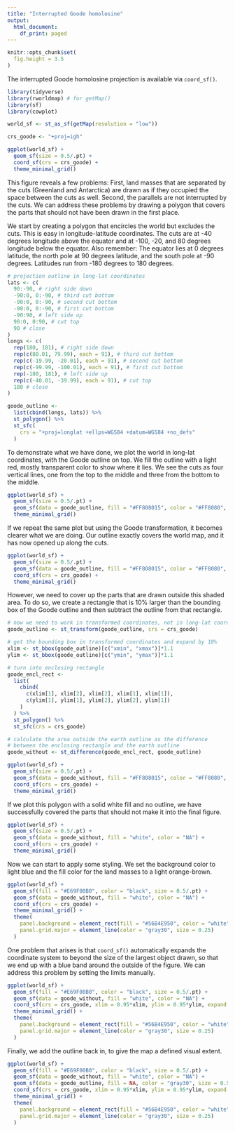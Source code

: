 ```yaml
---
title: "Interrupted Goode homolosine"
output:
  html_document:
    df_print: paged
---
```


```r
knitr::opts_chunk$set(
  fig.height = 3.5
)
```

The interrupted Goode homolosine projection is available via `coord_sf()`.

```r
library(tidyverse)
library(rworldmap) # for getMap()
library(sf)
library(cowplot)

world_sf <- st_as_sf(getMap(resolution = "low"))

crs_goode <- "+proj=igh"

ggplot(world_sf) + 
  geom_sf(size = 0.5/.pt) +
  coord_sf(crs = crs_goode) +
  theme_minimal_grid()
```

This figure reveals a few problems: First, land masses that are separated by the cuts (Greenland and Antarctica) are drawn as if they occupied the space between the cuts as well. Second, the parallels are not interrupted by the cuts. We can address these problems by drawing a polygon that covers the parts that should not have been drawn in the first place.

We start by creating a polygon that encircles the world but excludes the cuts. This is easy in longitude-latitude coordinates. The cuts are at -40 degrees longitude above the equator and at -100, -20, and 80 degrees longitude below the equator. Also remember: The equator lies at 0 degrees latitude, the north pole at 90 degrees latitude, and the south pole at -90 degrees. Latitudes run from -180 degrees to 180 degrees.

```r
# projection outline in long-lat coordinates
lats <- c(
  90:-90, # right side down
  -90:0, 0:-90, # third cut bottom
  -90:0, 0:-90, # second cut bottom
  -90:0, 0:-90, # first cut bottom
  -90:90, # left side up
  90:0, 0:90, # cut top
  90 # close
)
longs <- c(
  rep(180, 181), # right side down
  rep(c(80.01, 79.99), each = 91), # third cut bottom
  rep(c(-19.99, -20.01), each = 91), # second cut bottom
  rep(c(-99.99, -100.01), each = 91), # first cut bottom
  rep(-180, 181), # left side up
  rep(c(-40.01, -39.99), each = 91), # cut top
  180 # close
)

goode_outline <- 
  list(cbind(longs, lats)) %>%
  st_polygon() %>%
  st_sfc(
    crs = "+proj=longlat +ellps=WGS84 +datum=WGS84 +no_defs"
  )
```

To demonstrate what we have done, we plot the world in long-lat coordinates, with the Goode outline on top. We fill the outline with a light red, mostly transparent color to show where it lies. We see the cuts as four vertical lines, one from the top to the middle and three from the bottom to the middle.

```r
ggplot(world_sf) + 
  geom_sf(size = 0.5/.pt) +
  geom_sf(data = goode_outline, fill = "#FF808015", color = "#FF8080", size = 0.5) +
  theme_minimal_grid()
```

If we repeat the same plot but using the Goode transformation, it becomes clearer what we are doing. Our outline exactly covers the world map, and it has now opened up along the cuts. 
```r
ggplot(world_sf) + 
  geom_sf(size = 0.5/.pt) +
  geom_sf(data = goode_outline, fill = "#FF808015", color = "#FF8080", size = 0.5) +
  coord_sf(crs = crs_goode) +
  theme_minimal_grid()
```

However, we need to cover up the parts that are drawn outside this shaded area. To do so, we create a rectangle that is 10% larger than the bounding box of the Goode outline and then subtract the outline from that rectangle.
```r
# now we need to work in transformed coordinates, not in long-lat coordinates
goode_outline <- st_transform(goode_outline, crs = crs_goode)

# get the bounding box in transformed coordinates and expand by 10%
xlim <- st_bbox(goode_outline)[c("xmin", "xmax")]*1.1
ylim <- st_bbox(goode_outline)[c("ymin", "ymax")]*1.1

# turn into enclosing rectangle
goode_encl_rect <- 
  list(
    cbind(
      c(xlim[1], xlim[2], xlim[2], xlim[1], xlim[1]), 
      c(ylim[1], ylim[1], ylim[2], ylim[2], ylim[1])
    )
  ) %>%
  st_polygon() %>%
  st_sfc(crs = crs_goode)

# calculate the area outside the earth outline as the difference
# between the enclosing rectangle and the earth outline
goode_without <- st_difference(goode_encl_rect, goode_outline)

ggplot(world_sf) + 
  geom_sf(size = 0.5/.pt) +
  geom_sf(data = goode_without, fill = "#FF808015", color = "#FF8080", size = 0.5) +
  coord_sf(crs = crs_goode) +
  theme_minimal_grid()
```

If we plot this polygon with a solid white fill and no outline, we have successfully covered the parts that should not make it into the final figure.

```r
ggplot(world_sf) + 
  geom_sf(size = 0.5/.pt) +
  geom_sf(data = goode_without, fill = "white", color = "NA") +
  coord_sf(crs = crs_goode) +
  theme_minimal_grid()
```

Now we can start to apply some styling. We set the background color to light blue and the fill color for the land masses to a light orange-brown.

```r
ggplot(world_sf) + 
  geom_sf(fill = "#E69F00B0", color = "black", size = 0.5/.pt) +
  geom_sf(data = goode_without, fill = "white", color = "NA") +
  coord_sf(crs = crs_goode) +
  theme_minimal_grid() +
  theme(
    panel.background = element_rect(fill = "#56B4E950", color = "white", size = 1),
    panel.grid.major = element_line(color = "gray30", size = 0.25)
  )
```

One problem that arises is that `coord_sf()` automatically expands the coordinate system to beyond the size of the largest object drawn, so that we end up with a blue band around the outside of the figure. We can address this problem by setting the limits manually.

```r
ggplot(world_sf) + 
  geom_sf(fill = "#E69F00B0", color = "black", size = 0.5/.pt) +
  geom_sf(data = goode_without, fill = "white", color = "NA") +
  coord_sf(crs = crs_goode, xlim = 0.95*xlim, ylim = 0.95*ylim, expand = FALSE) +
  theme_minimal_grid() +
  theme(
    panel.background = element_rect(fill = "#56B4E950", color = "white", size = 1),
    panel.grid.major = element_line(color = "gray30", size = 0.25)
  )
```

Finally, we add the outline back in, to give the map a defined visual extent.

```r
ggplot(world_sf) + 
  geom_sf(fill = "#E69F00B0", color = "black", size = 0.5/.pt) +
  geom_sf(data = goode_without, fill = "white", color = "NA") +
  geom_sf(data = goode_outline, fill = NA, color = "gray30", size = 0.5/.pt) +
  coord_sf(crs = crs_goode, xlim = 0.95*xlim, ylim = 0.95*ylim, expand = FALSE) +
  theme_minimal_grid() +
  theme(
    panel.background = element_rect(fill = "#56B4E950", color = "white", size = 1),
    panel.grid.major = element_line(color = "gray30", size = 0.25)
  )
```
